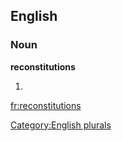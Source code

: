 ==English==

===Noun===
'''reconstitutions'''

# {{plural of|[[reconstitution]]}}

[[Category:English plurals]]

[[fr:reconstitutions]]